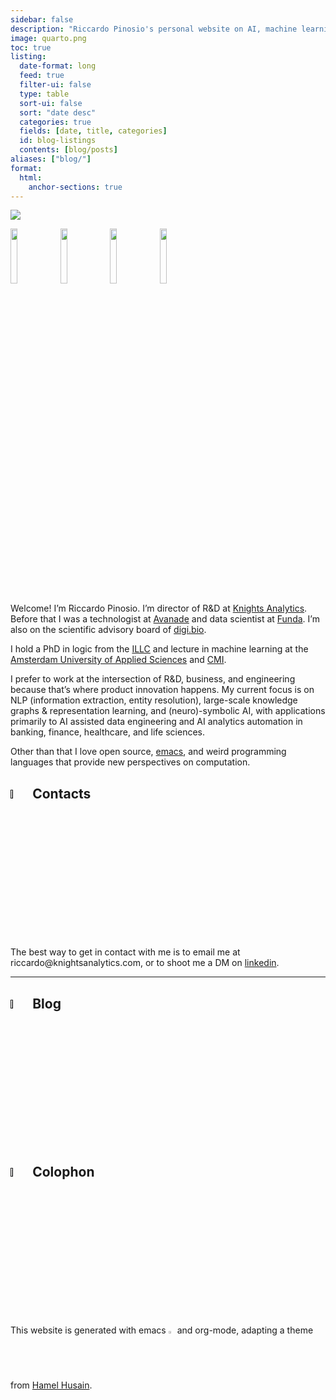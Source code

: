```yaml
---
sidebar: false
description: "Riccardo Pinosio's personal website on AI, machine learning, emacs, and more!"
image: quarto.png
toc: true
listing:
  date-format: long
  feed: true
  filter-ui: false
  type: table
  sort-ui: false
  sort: "date desc"
  categories: true
  fields: [date, title, categories]
  id: blog-listings
  contents: [blog/posts]
aliases: ["blog/"]
format:
  html:
    anchor-sections: true
---
```


::: {layout="[25,60]" .profile-header}

:::::: {}

![](headshot.jpeg){.profile-pic}

::::::::: {.centerdiv}

[![](icons/linkedin.svg){width="15%"}](https://www.linkedin.com/in/riccardopinosio/)
[![](icons/github-mark-white.png){width="15%" .light-hide}](https://www.github.com/riccardopinosio/)
[![](icons/github-mark.png){width="15%" .dark-hide}](https://www.github.com/riccardopinosio/)
[![](icons/scholar.png){width="15%"}](https://www.github.com/riccardopinosio/)

:::::::::

::::::

:::::: {}

Welcome! I'm Riccardo Pinosio. I'm director of R&D at [Knights Analytics](https://www.knightsanalytics.com). Before that I was a technologist at [Avanade](https://en.wikipedia.org/wiki/Avanade) and data scientist at [Funda](https://www.funda.nl/). I'm also on the scientific advisory board of [digi.bio](https://digi.bio).

I hold a PhD in logic from the [ILLC](https://www.illc.uva.nl) and lecture in machine learning at the [Amsterdam University of Applied Sciences](https://www.amsterdamuas.com/) and [CMI](https://www.cmihva.nl/en/).

I prefer to work at the intersection of R&D, business, and engineering because that's where product innovation happens. My current focus is on NLP (information extraction, entity resolution), large-scale knowledge graphs & representation learning, and (neuro)-symbolic AI, with applications primarily to AI assisted data engineering and AI analytics automation in banking, finance, healthcare, and life sciences.

::::::

:::

Other than that I love open source, [emacs](https://www.gnu.org/software/emacs/), and weird programming languages that provide new perspectives on computation.

## [![](icons/cell_phone.svg){width="6%"}]() Contacts

The best way to get in contact with me is to email me at riccardo@knightsanalytics.com, or to shoot me a DM on [linkedin](https://www.linkedin.com/in/riccardopinosio).

---

## [![](icons/news.svg){width="6%"}]() Blog

::: {#blog-listings}
:::

## [![](icons/copyleft.svg){width="6%"}]() Colophon

This website is generated with emacs ![](icons/emacslogo.png){width=2%} and org-mode, adapting a theme from [Hamel Husain](https://hamel.dev/).
